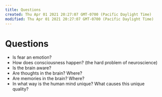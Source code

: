 ```yaml
---
title: Questions
created: Thu Apr 01 2021 20:27:07 GMT-0700 (Pacific Daylight Time)
modified: Thu Apr 01 2021 20:27:07 GMT-0700 (Pacific Daylight Time)
---
```


# Questions

- Is fear an emotion?
- How does consciousness happen? (the hard problem of neuroscience)
- Is the brain aware?
- Are thoughts in the brain? Where?
- Are memories in the brain? Where?
- In what way is the human mind unique? What causes this unique quality?
